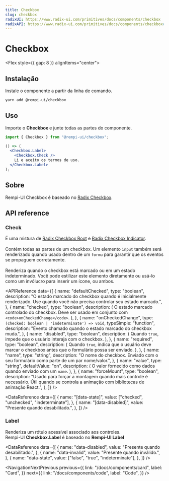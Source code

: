 ```yaml
---
title: Checkbox
slug: checkbox
radixUI: https://www.radix-ui.com/primitives/docs/components/checkbox
radixAPI: https://www.radix-ui.com/primitives/docs/components/checkbox#api-reference
---
```


# Checkbox

<Description text="Um controle que permite ao usuário alternar entre marcado e não marcado." />

<Flex style={{ gap: 8 }} alignItems="center">
  <RadixUI href="https://www.radix-ui.com/primitives/docs/components/checkbox" />
  <RadixAPI href="https://www.radix-ui.com/primitives/docs/components/checkbox#api-reference" />
  <SelectVersion />
</Flex>

<PreviewComponent name="checkbox" />

## Instalação

Instale o componente a partir da linha de comando.

```bash
yarn add @rempi-ui/checkbox
```

## Uso

Importe o <strong>Checkbox</strong> e junte todas as partes do componente.

```jsx
import { Checkbox } from "@rempi-ui/checkbox";

() => (
  <Checkbox.Label>
    <Checkbox.Check />
    Li e aceito os termos de uso.
  </Checkbox.Label>
);
```

## Sobre

Rempi-UI Checkbox é baseado no [Radix Checkbox](https://www.radix-ui.com/primitives/docs/components/checkbox).

## API reference

### Check

É uma mistura de [Radix Checkbox Root](https://www.radix-ui.com/primitives/docs/components/checkbox#root) e [Radix Checkbox Indicator](https://www.radix-ui.com/primitives/docs/components/checkbox#indicator).<br/><br/>
Contém todas as partes de um checkbox. Um elemento `input` também será renderizado quando usado dentro de um `formu` para garantir que os eventos se propaguem corretamente. <br /><br />
Renderiza quando o checkbox está marcado ou em um estado indeterminado. Você pode estilizar este elemento diretamente ou usá-lo como um invólucro para inserir um ícone, ou ambos.

<MoreInfo
  componentName="Radix Checkbox"
  componentLink="https://www.radix-ui.com/primitives/docs/components/checkbox"
/>

<APIReference
  data={[
    {
      name: "defaultChecked",
      type: "boolean",
      description:
        "O estado marcado do checkbox quando é inicialmente renderizado. Use quando você não precisa controlar seu estado marcado.",
    },
    {
      name: "checked",
      type: "boolean",
      description: (
        <span>
          O estado marcado controlado do checkbox. Deve ser usado em conjunto
          com `<code>onCheckedChange</code>`.
        </span>
      ),
    },
    {
      name: "onCheckedChange",
      type: `(checked: boolean | 'indeterminate') => void`,
      typeSimple: "function",
      description: "Evento chamado quando o estado marcado do checkbox muda.",
    },
    {
      name: "disabled",
      type: "boolean",
      description: (
        <span>
          Quando <code>true</code>, impede que o usuário interaja com o
          checkbox.
        </span>
      ),
    },
    {
      name: "required",
      type: "boolean",
      description: (
        <span>
          Quando <code>true</code>, indica que o usuário deve marcar o checkbox
          antes que o formulário possa ser enviado.
        </span>
      ),
    },
    {
      name: "name",
      type: "string",
      description:
        "O nome do checkbox. Enviado com o seu formulário como parte de um par nome/valor.",
    },
    {
      name: "value",
      type: "string",
      defaultValue: "on",
      description: (
        <span>
          O valor fornecido como dados quando enviado com um <code>name</code>.
        </span>
      ),
    },
    {
      name: "forceMount",
      type: "boolean",
      description:
        "Usado para forçar a montagem quando mais controle é necessário. Útil quando se controla a animação com bibliotecas de animação React.",
    },
  ]}
/>

<DataReference
  data={[
    {
      name: "[data-state]",
      value: ["checked", "unchecked", "indeterminate"],
    },
    {
      name: "[data-disabled]",
      value: "Presente quando desabilitado.",
    },
  ]}
/>

### Label

Renderiza um rótulo acessível associado aos controles. <br />
Rempi-UI <strong>Checkbox.Label</strong> é baseado no <strong>Rempi-UI Label</strong>

<MoreInfo
  componentName="Rempi-UI Label"
  componentLink="/docs/components/label"
/>

<DataReference
  data={[
    {
      name: "data-disabled",
      value: "Presente quando desabilitado.",
    },
    {
      name: "data-invalid",
      value: "Presente quando inválido.",
    },
    {
      name: "data-state",
      value: ["false", "true", "indeterminate"],
    },
  ]}
/>

<NavigationNextPrevious
  previous={{
    link: "/docs/components/card",
    label: "Card",
  }}
  next={{
    link: "/docs/components/code",
    label: "Code",
  }}
/>

<EditThisPage url="components/pt-BR/checkbox/1.0.0.mdx" />